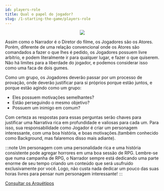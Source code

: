 ```yaml
---
id: players-role
title: Qual o papel do jogador?
slug: /1-starting-the-game/players-role
---
```



<center>
  <img src="https://gblobscdn.gitbook.com/assets%2F-M5hyBpWRHOJcZZpzln0%2F-M5mwWS3MxE8mxV9G7Cw%2F-M5mx2FkSAdjE1WANVa3%2FJogador%20RPG.jpg?alt=media&token=477635ed-484a-40d7-a865-4016e4e76db7" width={600} style={{display: 'block', marginTop: '20px', marginBottom: '50px'}} />
</center>

Assim como o Narrador é o Diretor do filme, os Jogadores são os Atores.
Porém, diferente de uma relação convencional onde os Atores são comandados a fazer o que lhes é pedido, os Jogadores possuem livre arbítrio, e podem literalmente ir para qualquer lugar, e fazer o que quiserem.
Não há limites para a liberdade do jogador, e podemos considerar isso como uma faca de dois gumes.

Como um grupo, os Jogadores deverão passar por um processo de provação, onde deverão justificar para si próprios porque estão juntos, e porque estão agindo como um grupo:

- Eles possuem motivações semelhantes?
- Estão perseguindo o mesmo objetivo?
- Possuem um inimigo em comum?

Com certeza as respostas para essas perguntas serão chaves para justificar uma Narrativa rica em profundidade e valiosas para cada um.
Para isso, sua responsabilidade como Jogador é criar um personagem interessante, com uma boa história, e boas motivações.(também conhecido como Background, mas falaremos disso mais adiante).

:::note
Um personagem com uma personalidade rica e uma história consistente pode agregar horrores em uma boa sessão de RPG.
Lembre-se que numa campanha de RPG, o Narrador sempre está dedicando uma parte enorme de seu tempo criando um conteúdo que será usufruido exclusivamente por você.
Logo, não custa nada dedicar um pouco das suas horas livres para pensar num personagem interessante!
:::

 [Consultar os Arquétipos](/docs/14-appendix/stereotypes)
